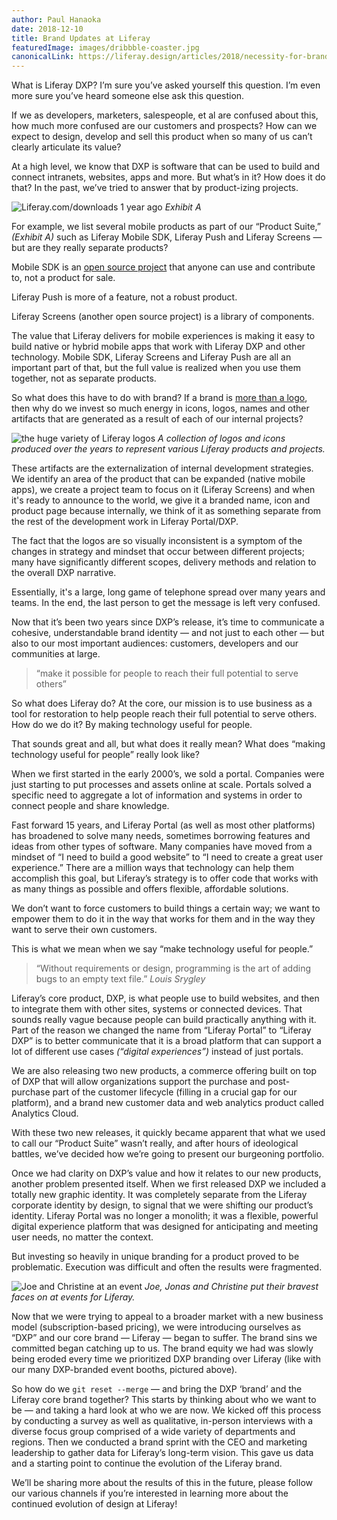 ```yaml
---
author: Paul Hanaoka
date: 2018-12-10
title: Brand Updates at Liferay
featuredImage: images/dribbble-coaster.jpg
canonicalLink: https://liferay.design/articles/2018/necessity-for-brand-updates/
---
```


What is Liferay DXP? I’m sure you’ve asked yourself this question. I’m even more sure you’ve heard someone else ask this question.

If we as developers, marketers, salespeople, et al are confused about this, how much more confused are our customers and prospects? How can we expect to design, develop and sell this product when so many of us can’t clearly articulate its value?

At a high level, we know that DXP is software that can be used to build and connect intranets, websites, apps and more. But what’s in it? How does it do that? In the past, we’ve tried to answer that by product-izing projects.

![Liferay.com/downloads 1 year ago](/images/liferay-product-downloads.png)
_Exhibit A_

For example, we list several mobile products as part of our “Product Suite,” _(Exhibit A)_ such as Liferay Mobile SDK, Liferay Push and Liferay Screens — but are they really separate products?

Mobile SDK is an [open source project](https://github.com/liferay/liferay-mobile-sdk) that anyone can use and contribute to, not a product for sale.

Liferay Push is more of a feature, not a robust product.

Liferay Screens (another open source project) is a library of components.

The value that Liferay delivers for mobile experiences is making it easy to build native or hybrid mobile apps that work with Liferay DXP and other technology. Mobile SDK, Liferay Screens and Liferay Push are all an important part of that, but the full value is realized when you use them together, not as separate products.

So what does this have to do with brand? If a brand is [more than a logo](https://hbr.org/2011/06/a-logo-is-not-a-brand), then why do we invest so much energy in icons, logos, names and other artifacts that are generated as a result of each of our internal projects?

![the huge variety of Liferay logos](/images/liferay-logos.png)
_A collection of logos and icons produced over the years to represent various Liferay products and projects._

These artifacts are the externalization of internal development strategies. We identify an area of the product that can be expanded (native mobile apps), we create a project team to focus on it (Liferay Screens) and when it's ready to announce to the world, we give it a branded name, icon and product page because internally, we think of it as something separate from the rest of the development work in Liferay Portal/DXP.

The fact that the logos are so visually inconsistent is a symptom of the changes in strategy and mindset that occur between different projects; many have significantly different scopes, delivery methods and relation to the overall DXP narrative.

Essentially, it's a large, long game of telephone spread over many years and teams. In the end, the last person to get the message is left very confused.

Now that it’s been two years since DXP’s release, it’s time to communicate a cohesive, understandable brand identity — and not just to each other — but also to our most important audiences: customers, developers and our communities at large.

> “make it possible for people to reach their full potential to serve others”

So what does Liferay do? At the core, our mission is to use business as a tool for restoration to help people reach their full potential to serve others. How do we do it? By making technology useful for people.

That sounds great and all, but what does it really mean? What does “making technology useful for people” really look like?

When we first started in the early 2000’s, we sold a portal. Companies were just starting to put processes and assets online at scale. Portals solved a specific need to aggregate a lot of information and systems in order to connect people and share knowledge.

Fast forward 15 years, and Liferay Portal (as well as most other platforms) has broadened to solve many needs, sometimes borrowing features and ideas from other types of software. Many companies have moved from a mindset of “I need to build a good website” to “I need to create a great user experience.” There are a million ways that technology can help them accomplish this goal, but Liferay’s strategy is to offer code that works with as many things as possible and offers flexible, affordable solutions.

We don’t want to force customers to build things a certain way; we want to empower them to do it in the way that works for them and in the way they want to serve their own customers.

This is what we mean when we say “make technology useful for people.”

> “Without requirements or design, programming is the art of adding bugs to an empty text file.”
> <cite>Louis Srygley</cite>

Liferay’s core product, DXP, is what people use to build websites, and then to integrate them with other sites, systems or connected devices. That sounds really vague because people can build practically anything with it. Part of the reason we changed the name from “Liferay Portal” to “Liferay DXP” is to better communicate that it is a broad platform that can support a lot of different use cases _(“digital experiences”)_ instead of just portals.

We are also releasing two new products, a commerce offering built on top of DXP that will allow organizations support the purchase and post-purchase part of the customer lifecycle (filling in a crucial gap for our platform), and a brand new customer data and web analytics product called Analytics Cloud.

With these two new releases, it quickly became apparent that what we used to call our “Product Suite” wasn’t really, and after hours of ideological battles, we’ve decided how we’re going to present our burgeoning portfolio.

Once we had clarity on DXP’s value and how it relates to our new products, another problem presented itself. When we first released DXP we included a totally new graphic identity. It was completely separate from the Liferay corporate identity by design, to signal that we were shifting our product’s identity. Liferay Portal was no longer a monolith; it was a flexible, powerful digital experience platform that was designed for anticipating and meeting user needs, no matter the context.

But investing so heavily in unique branding for a product proved to be problematic. Execution was difficult and often the results were fragmented.

![Joe and Christine at an event](/images/liferay-event-confusion.jpg)
_Joe, Jonas and Christine put their bravest faces on at events for Liferay._

Now that we were trying to appeal to a broader market with a new business model (subscription-based pricing), we were introducing ourselves as “DXP” and our core brand &mdash; Liferay &mdash; began to suffer. The brand sins we committed began catching up to us. The brand equity we had was slowly being eroded every time we prioritized DXP branding over Liferay (like with our many DXP-branded event booths, pictured above).

So how do we `git reset --merge` — and bring the DXP ‘brand’ and the Liferay core brand together? This starts by thinking about who we want to be — and taking a hard look at who we are now. We kicked off this process by conducting a survey as well as qualitative, in-person interviews with a diverse focus group comprised of a wide variety of departments and regions. Then we conducted a brand sprint with the CEO and marketing leadership to gather data for Liferay’s long-term vision. This gave us data and a starting point to continue the evolution of the Liferay brand.

We’ll be sharing more about the results of this in the future, please follow our various channels if you’re interested in learning more about the continued evolution of design at Liferay!
